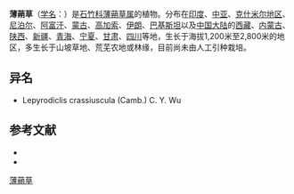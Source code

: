 {{Speciesbox
| name = 薄蒴草
| status = 
| status_system = 
| image = 
| genus = Lepyrodiclis
| species = holosteoides
| authority = (C. A. Mey.) Fenzl et Mey.
}}

'''薄蒴草'''（[[学名|学名]]：{{lang|la|''Lepyrodiclis holosteoides''}}）是[[石竹科|石竹科]][[薄蒴草属|薄蒴草属]]的植物。分布在[[印度|印度]]、[[中亚|中亚]]、[[克什米尔地区|克什米尔地区]]、[[尼泊尔|尼泊尔]]、[[阿富汗|阿富汗]]、[[蒙古|蒙古]]、[[高加索|高加索]]、[[伊朗|伊朗]]、[[巴基斯坦|巴基斯坦]]以及[[中国大陆|中国大陆]]的[[西藏|西藏]]、[[内蒙古|内蒙古]]、[[陕西|陕西]]、[[新疆|新疆]]、[[青海|青海]]、[[宁夏|宁夏]]、[[甘肃|甘肃]]、[[四川|四川]]等地，生长于海拔1,200米至2,800米的地区，多生长于山坡草地、荒芜农地或林缘，目前尚未由人工引种栽培。

== 异名 ==
* Lepyrodiclis crassiuscula (Camb.) C. Y. Wu

== 参考文献 ==
<div class="references-small">
* {{cite web| url =http://www.bioinfo.cn/db05/KmzwSpecies.php?action=view&id=2990| title =薄朔草| work =《中国高等植物数据库全库》| publisher =中国科学院微生物研究所| author =昆明植物研究所| accessdate =2009-02-23| deadurl =yes| archiveurl =https://web.archive.org/web/20160305020655/http://www.bioinfo.cn/db05/KmzwSpecies.php?action=view&id=2990| archivedate =2016-03-05}}
* {{CPNI| zh=薄蒴草 | id=165-11946 | binomial=Lepyrodiclis holosteoides | authority=(C. A. Mey.) Fenzl ex Fisch. & C. A. Mey. | var= | accessdate=2013-01-18}}
</div>
{{Taxonbar|from=Q15226328}}

[[Category:薄蒴草属|薄蒴草]]


{{植物小作品}}